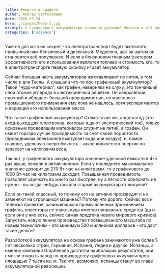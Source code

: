 ```yaml
---
title: Энергия в графене
author: Andrey Varfolomeev
date: 2020-03-24
hero: ./images/hero-3.jpg
excerpt: У графенового аккумулятора значение удельной ёмкости в 4-5 раз выше, чем у литий-ионного, но он всё ещё дорог в производстве
categories: ['science']
---
```


Уже не для кого не секрет, что электротранспорт будет вытеснять привычный нам бензиновый и дизельный. Медленно, шаг за шагом он становится всё популярнее. И если в бензиновом главным фактором эффективности его использования является топливо и стоимость его, то в электротранспорте первую скрипку играет аккумулятор.

Сейчас большая часть аккумуляторов изготавливают из лития,  в том числе и для Теслы. А слышали что-то про графеновый акуммулятор? Такой "чудо-материал", как графен, наверняка на слуху, это тончайший слой атомов углерода в шестиконечной решётке. Он сверхлёгкий, прочный и обладает большой проводимостью, но массового промышленного применения ему пока не нашлось, хотя экспериментов и вариаций его использования масса.

Что такое графеновый аккумулятор? Схема такая же, анод-катод (это вход-выход для электронов, которые и дают  электрический ток), только основным проводящим материалом служит не литий, а графен. Он имеет гораздо лучше проводимость за счёт своей пористости (проводником электронов выступает вода или воздух), и, самое главное, удельную энергоёмкость - какое количество энергии он запасает на килограмм веса. 

Так вот, у графенового аккумулятора значение удельной ёмкости в 4-5 раз выше, нежели в литий-ионном. Если у последнего максимальное значение доходит до 270 Вт-час на килограмм, то у графенового до 1000 Вт-час на килограмм доходит. Повышенная проводимость позволяет заряжать во много раз быстрее, ну а лёгкость объяснять не нужно - вы когда-нибудь таскали старый аккумулятор от жигулей?

Если он такой классный, то почему его не активно производят и не заменяют на строящихся машинах? Потому что дорого. Сейчас воз и тележка проектов, занимающихся промышленным применением графена, инвесторы не знают, куда именно направлять средства (да и если они у них есть, сейчас самая предтеча нового мирового кризиса). Запустить новую линию производства промышленного масштаба по новым технологиям - это минимум 
500 миллионов долларов - кто даст такие  деньги?

Разработкой аккумулятора на основе графена занимаются уже более 5 лет несколько стран, Германия, Испания, Индия и другие. Испанцы, а именно компания Graphenano
достигли наибольших результатов, они смогли открыть завод по производству графеновых аккумуляторов площадью 7 тысяч кв. м.  Так что, возможно, испанцы станут во главе аккумуляторной революции.

